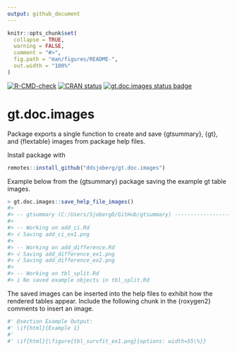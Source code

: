 ```yaml
---
output: github_document
---
```


<!-- README.md is generated from README.Rmd. Please edit that file -->

```r
knitr::opts_chunk$set(
  collapse = TRUE,
  warning = FALSE,
  comment = "#>",
  fig.path = "man/figures/README-",
  out.width = "100%"
)
```

<!-- badges: start -->
[![R-CMD-check](https://github.com/ddsjoberg/gt.doc.images/workflows/R-CMD-check/badge.svg)](https://github.com/ddsjoberg/gt.doc.images/actions)
[![CRAN status](https://www.r-pkg.org/badges/version/gt.doc.images)](https://cran.r-project.org/package=gt.doc.images)
[![gt.doc.images status badge](https://ddsjoberg.r-universe.dev/badges/gt.doc.images)](https://ddsjoberg.r-universe.dev)
<!-- badges: end -->

# gt.doc.images

Package exports a single function to create and save {gtsummary}, {gt}, and {flextable} images from package help files.

Install package with

```r
remotes::install_github("ddsjoberg/gt.doc.images")
```

Example below from the {gtsummary} package saving the example gt table images.

```r
> gt.doc.images::save_help_file_images()
#> 
#> -- gtsummary (C:/Users/SjobergD/GitHub/gtsummary) ------------------------------
#> 
#> -- Working on add_ci.Rd 
#> √ Saving add_ci_ex1.png
#> 
#> -- Working on add_difference.Rd 
#> √ Saving add_difference_ex1.png
#> √ Saving add_difference_ex2.png
#> 
#> -- Working on tbl_split.Rd 
#> i No saved example objects in tbl_split.Rd
```

The saved images can be inserted into the help files to exhibit how the rendered tables appear.
Include the following chunk in the {roxygen2} comments to insert an image.

```r
#' @section Example Output:
#' \if{html}{Example 1}
#'
#' \if{html}{\figure{tbl_survfit_ex1.png}{options: width=55\%}}
```
